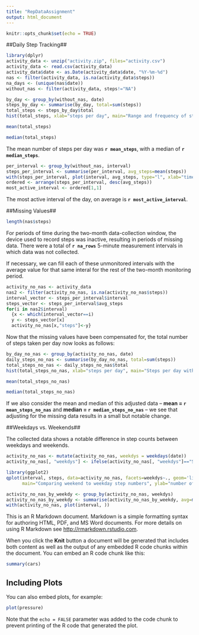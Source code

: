 ```yaml
---
title: "RepDataAssignment"
output: html_document
---
```


```r
knitr::opts_chunk$set(echo = TRUE)
```

##Daily Step Tracking##

```r
library(dplyr)
activity_data <- unzip("activity.zip", files="activity.csv")
activity_data <- read.csv(activity_data)
activity_data$date <- as.Date(activity_data$date, "%Y-%m-%d")
nas <- filter(activity_data, is.na(activity_data$steps))
na_days <- (unique(nas$date))
without_nas <- filter(activity_data, steps!="NA")
```

```r
by_day <- group_by(without_nas, date) 
steps_by_day <- summarise(by_day, total=sum(steps))
total_steps <- steps_by_day$total
hist(total_steps, xlab="steps per day", main="Range and frequency of steps per day")
```

```r
mean(total_steps)
```

```r
median(total_steps)
```
The mean number of steps per day was **`r mean_steps`**, with a median of **`r median_steps`**.

```r
per_interval <- group_by(without_nas, interval)
steps_per_interval <- summarise(per_interval, avg_steps=mean(steps))
with(steps_per_interval, plot(interval, avg_steps, type="l", xlab="time of day from midnight to 24:00", ylab="average number of steps", main="Average steps by time of day"))
ordered <- arrange(steps_per_interval, desc(avg_steps))
most_active_interval <- ordered[1,1]
```

The most active interval of the day, on average is **`r most_active_interval`**.

##Missing Values##
```r
length(nas$steps)
```
For periods of time during the two-month data-collection window, the device used to record steps was inactive, resulting in periods of missing data. There were a total of **`r na_rows`** 5-minute measurement intervals in which data was not collected. 

If necessary, we can fill each of these unmonitored intervals with the average value for that same interal for the rest of the two-month monitoring period.

```r

activity_no_nas <- activity_data
nas2 <- filter(activity_no_nas, is.na(activity_no_nas$steps))
interval_vector <- steps_per_interval$interval
steps_vector <- steps_per_interval$avg_steps
for(i in nas2$interval)
  {x <- which(interval_vector==i)
  y <- steps_vector[x]
  activity_no_nas[x,"steps"]<-y}
```

Now that the missing values have been compensated for, the total number of steps taken per day now looks as follows:

```r
by_day_no_nas <- group_by(activity_no_nas, date) 
daily_steps_no_nas <- summarise(by_day_no_nas, total=sum(steps))
total_steps_no_nas <- daily_steps_no_nas$total
hist(total_steps_no_nas, xlab="steps per day", main="Steps per day with missing data accounted for")
```

```r
mean(total_steps_no_nas)
```

```r
median(total_steps_no_nas)
```
If we also consider the mean and median of this adjusted data -- **mean = `r mean_steps_no_nas`** and **median = `r median_steps_no_nas`** -- we see that adjusting for the missing data results in a small but notable change.

##Weekdays vs. Weekends##

The collected data shows a notable difference in step counts between weekdays and weekends.

```r
activity_no_nas <- mutate(activity_no_nas, weekdys = weekdays(date))
activity_no_nas[, "weekdys"] <- ifelse(activity_no_nas[, "weekdys"]=="Saturday" | activity_no_nas[, "weekdys"]=="Sunday", "weekend","weekday")

library(ggplot2)
qplot(interval, steps, data=activity_no_nas, facets=weekdys~., geom='line',
      main="Comparing weekend to weekday step numbers", ylab="number of steps")

activity_no_nas_by_weekdy <- group_by(activity_no_nas, weekdys)
activity_no_nas_by_weekdy <- summarise(activity_no_nas_by_weekdy, avg=mean(steps))
with(activity_no_nas, plot(interval, ))
```





This is an R Markdown document. Markdown is a simple formatting syntax for authoring HTML, PDF, and MS Word documents. For more details on using R Markdown see <http://rmarkdown.rstudio.com>.

When you click the **Knit** button a document will be generated that includes both content as well as the output of any embedded R code chunks within the document. You can embed an R code chunk like this:

```r
summary(cars)
```

## Including Plots

You can also embed plots, for example:

```r
plot(pressure)
```

Note that the `echo = FALSE` parameter was added to the code chunk to prevent printing of the R code that generated the plot.
